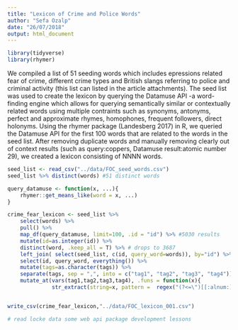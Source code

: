 ```yaml
---
title: "Lexicon of Crime and Police Words"
author: "Sefa Ozalp"
date: "26/07/2018"
output: html_document
---
```


```r
library(tidyverse)
library(rhymer)
```


We compiled a list of 51 seeding words which includes epressions related fear of crime, different crime types and British slangs referring to police and criminal activity (this list can listed in the article attachments). The seed list was used to create the lexicon by querying the Datamuse API -a word-finding engine which allows for querying semantically similar or contextually related words using multiple contraints such as synonyms, antonyms, perfect and approximate rhymes, homophones, frequent followers, direct holonyms. Using the rhymer package (Landesberg 2017) in R, we queried the Datamuse API for the first 100 words that are related to the words in the seed list. After removing duplicate words and manually removing clearly out of context results (such as query:coppers, Datamuse result:atomic number 29), we created a lexicon consisting of NNNN words.

```r

seed_list <- read_csv("../data/FOC_seed_words.csv")
seed_list %>% distinct(words) #51 distinct words
```

```r

query_datamuse <- function(x, ...){
    rhymer::get_means_like(word = x, ...)
}

crime_fear_lexicon <- seed_list %>% 
    select(words) %>%
    pull() %>%  
    map_df(query_datamuse, limit=100, .id = "id") %>% #5030 results
    mutate(id=as.integer(id)) %>% 
    distinct(word, .keep_all = T) %>% # drops to 3687
    left_join( select(seed_list, c(id, query_word=words)), by="id") %>% 
    select(id, query_word, everything()) %>% 
    mutate(tags=as.character(tags)) %>% 
    separate(tags, sep = ",", into = c("tag1", "tag2", "tag3", "tag4")) %>% 
    mutate_at(vars(tag1,tag2,tag3,tag4), .funs = function(x){
              str_extract(string=x, pattern =  regex("(?<=\")[[:alnum:]]+(?=\")"))})


write_csv(crime_fear_lexicon,"../data/FOC_lexicon_001.csv")

# read locke data some web api package development lessons 
```


